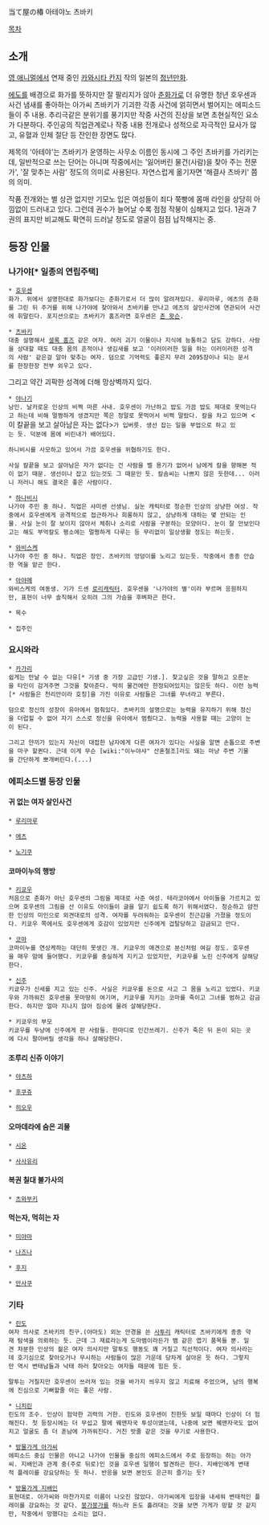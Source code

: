 当て屋の椿
아테야노 츠바키

[[목차]]
== 소개 ==
[[영 애니멀]]에서 연재 중인 [[카와시타 칸지]] 작의 일본의 [[청년만화]].

[[에도]]를 배경으로 화가를 뜻하지만 잘 팔리지가 않아 [[춘화]]가로 더 유명한 청년 호우센과 사건 냄새를 좋아하는 아가씨 츠바키가 기괴한 각종 사건에 얽히면서 벌어지는 에피소드들이 주 내용. 추리극같은 분위기를 풍기지만 작중 사건의 진상을 보면 초현실적인 요소가 다분하다. 주인공의 직업관계로나 작중 내용 전개로나 성적으로 자극적인 묘사가 많고, 유혈과 인체 절단 등 잔인한 장면도 많다.

제목의 '아테야'는 츠바키가 운영하는 사무소 이름인 동시에 그 주인 츠바키를 가리키는데, 일반적으로 쓰는 단어는 아니며 작중에서는 '잃어버린 물건(사람)을 찾아 주는 전문가', '잘 맞추는 사람' 정도의 의미로 사용된다. 자연스럽게 옮기자면 '해결사 츠바키' 쯤의 의미.

작품 전개와는 별 상관 없지만 기모노 입은 여성들이 죄다 쭉빵에 몸매 라인을 상당히 아낌없이 드러내고 있다. 그런데 권수가 늘어날 수록 점점 작붕이 심해지고 있다. 1권과 7권의 표지만 비교해도 확연히 드러날 정도로 얼굴이 점점 납작해지는 중.

== 등장 인물 ==
=== 나가야[* 일종의 연립주택] ===
 * [[호우센]]
 화가. 위에서 설명한대로 화가보다는 춘화가로서 더 많이 알려져있다. 루리마루, 에츠의 춘화를 그린 뒤 주거를 위해 나가야에 찾아와서 츠바키를 만나고 에츠의 살인사건에 연관되어 사건에 휘말린다. 포지션으로는 츠바키가 홈즈라면 호우센은 [[존 왓슨]].

 * [[츠바키]]
 대충 설명해서 [[셜록 홈즈]] 같은 여자. 여러 괴기 이물이나 지식에 능통하고 담도 강하다. 사람을 상대할 때도 대충 몸의 흔적이나 생김새를 보고 '이러이러한 일을 하는 이러이러한 성격의 사람' 같은걸 알아 맞추는 여자. 덤으로 기억력도 좋은지 무려 2095장이나 되는 문서를 한장한장 전부 외우고 있다.

그리고 약간 괴팍한 성격에 더해 망상벽까지 있다.

 * [[야나기]]
 낭인. 날카로운 인상의 비쩍 마른 사내. 호우센이 가난하고 밥도 가끔 밥도 제대로 못먹는다고 하는데 비해 멀쩡하게 생겼지만 쪽은 정말로 못먹어서 비쩍 말랐다. 칼을 차고 있으며 <이 칼끝을 보고 살아남은 자는 없다>가 입버릇. 생선 잡는 일을 부업으로 하고 있는 듯. 덕분에 몸에 비린내가 배어있다.

 하니비시를 사모하고 있어서 가끔 호우센을 위협하기도 한다.

 사실 칼끝을 보고 살아남은 자가 없다는 건 사람을 벨 용기가 없어서 남에게 칼을 향해본 적이 없기 때문. 생선이나 잡고 있는것도 그 때문인 듯. 칼솜씨는 나쁘지 않은 듯한데... 이러니 저러니 해도 결국은 좋은 사람이다.

 * [[하나비시]]
 나가야 주민 중 하나. 직업은 샤미센 선생님. 실눈 캐릭터로 청순한 인상의 상냥한 여성. 작중에서 호우센에게 공격적으로 접근하거나 희롱하지 않고, 상냥하게 대하는 몇 안되는 인물. 사실 눈이 잘 보이지 않아서 체취나 소리로 사람을 구분하는 모양이다. 눈이 잘 안보인다고는 해도 부억칼도 평소에는 멀쩡하게 다루는 등 무리없이 일상생활 정도는 하는듯.

 * [[와비스케]]
 나가야 주민 중 하나. 직업은 장인. 츠바키의 엉덩이를 노리고 있는듯. 작중에서 종종 안습한 역을 맡곤 한다. 

 * [[아야메]]
 와비스케의 여동생. 기가 드센 [[로리]]캐릭터. 호우센을 '나가야의 별'이라 부르며 응원하지만, 표현이 너무 솔직해서 오히려 그의 가슴을 후벼파곤 한다. 

 * 목수

 * 집주인

=== 요시와라 ===
 * [[카가리]]
 쉽게는 만날 수 없는 다유[* 기생 중 가장 고급인 기생.]. 찾고싶은 것을 말하고 오른눈을 타인이 감겨주면 그것을 찾아준다. 딱히 물건에만 한정되어있지는 않은듯 하다. 이런 능력[* 사람들은 천리안이라 호칭]을 가진 이유로 사람들은 그녀를 무녀라고 부른다.

 덤으로 정신의 성장이 유아에서 멈춰있다. 츠바키의 설명으로는 능력을 유지하기 위해 정신을 더럽힐 수 없어 자기 스스로 정신을 유아에서 멈췄다고. 능력을 사용할 때는 고양이 눈이 된다.

 그리고 얀끼가 있는지 자신이 대접한 남자에게 다른 여자가 있다는 사실을 알면 손톱으로 주변을 마구 할퀸다. 근데 이게 무슨 [wiki:"이누야샤" 산혼철조]라도 돼는 마냥 주변 기물을 간단하게 뽀개버린다.(...)

=== 에피소드별 등장 인물 ===
==== 귀 없는 여자 살인사건 ====
 * [[루리마루]]

 * [[에츠]]

 * [[노기쿠]]

==== 코마이누의 행방 ====
 * [[키쿄우]]
 처음으로 춘화가 아닌 호우센의 그림을 제대로 사준 여성. 테라코야에서 아이들을 가르치고 있으며 호우센의 그림을 산 이유도 아이들이 글을 알기 쉽도록 하기 위해서였다. 청순하고 얌전한 인상의 미인으로 외견대로의 성격. 여자를 두려워하는 호우센이 친근감을 가졌을 정도이다. 키쿄우 쪽에서도 호우센에게 호감이 있었지만 신주에게 겁탈당하고 감금되고 만다.

 * [[코마]]
 코마이누를 연상케하는 대단히 못생긴 개. 키쿄우의 애견으로 분신처럼 여길 정도. 호우센을 매우 맘에 들어했다. 키쿄우를 충실하게 지키고 있었지만, 키쿄우를 노린 신주에게 살해당한다.

 * [[신주]]
 키쿄우가 신세를 지고 있는 신주. 사실은 키쿄우를 돈으로 사고 그 몸을 노리고 있었다. 키쿄우와 가까워진 호우센을 못마땅히 여기며, 키쿄우를 지키는 코마를 죽이고 그녀를 범하고 감금한다. 하지만 얼마 지나지 않아 짐승에 물려 살해당한다.

 * 키쿄우의 부모
 키쿄우를 두냥에 신주에게 판 사람들. 한마디로 인간쓰레기. 신주가 죽은 뒤 돈이 되는 곳에 다시 팔아버릴 생각을 하나 살해당한다.

==== 조루리 신쥬 이야기 ====
 * [[야츠하]]

 * [[후쿠쥬]]

 * [[히오우]]

==== 오마데라에 숨은 괴물 ====
 * [[시온]]

 * [[사사유리]]


==== 복권 칠대 불가사의 ====
 * [[츠와부키]]

==== 먹는자, 먹히는 자 ====
 * [[미야마]]

 * [[나즈나]]

 * [[후지]]

 * [[만사쿠]]

=== 기타 ===
 * [[린도]]
 여자 의사로 츠바키의 친구.(아마도) 외눈 안경을 쓴 [[사투리]] 캐릭터로 츠바키에게 종종 약재 탐색을 의뢰하는 듯. 근데 그 재료라는게 도마뱀이라든가 뱀 같은 엽기 품목들 뿐. 일견 차분한 인상의 젊은 여자 의사지만 말투도 행동도 꽤 거칠고 직선적이다. 여자 의사라는데 호기심으로 찾아오거나 무시하는 사람들이 많은 가운데 당차게 살아온 듯 하다. 그렇지만 역시 변태남들과 낙태 하러 찾아오는 여자들 때문에 힘든 듯. 

 말투는 거칠지만 호우센이 쓰러져 있는 것을 바가지 씌우지 않고 치료해 주었으며, 남의 행복에 진심으로 기뻐할줄 아는 좋은 사람.  

 * [[니치린]]
 린도의 조수. 인상이 험악한 괴력의 거한. 린도와 호우센이 친한듯 보일 때마다 인상이 더 험해진다. 첫 등장시에는 더 무섭고 팔에 꿰맨자국 투성이였는데, 나중에 보면 꿰맨자국도 없어지고 얼굴도 좀 더 훈남에 가까워진다. 거친 밧줄 같은 것을 무기로 사용한다. 

 * [[방물가게 아가씨]]
 에피소드 중심 인물은 아니고 나가야 인물들 중심의 에피소드에서 주로 등장하는 하는 아가씨. 지배인과 관계 중(주로 뒤로)인 것을 호우센 일행이 발견하곤 한다. 지배인에게 변태적 플레이를 강요당하는 듯 하나. 반응을 보면 본인도 은근히 즐기는 듯?

 * [[방물가게 지배인]]
 표현대로. 아가씨와 마찬가지로 이름이 나오진 않았다. 아가씨에게 입장을 내세워 변태적인 플레이를 강요하는 것 같다. [[붕가붕가]]를 하느라 돈도 흘려대는 것을 보면 가게가 망할 것 같지만, 작중에서 망했다는 소리는 없다.
